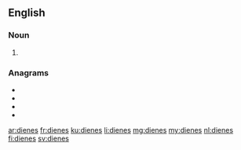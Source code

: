 {{also|diènes}}
==English==

===Noun===
{{head|en|noun plural form}}

# {{plural of|diene|lang=en}}

===Anagrams===
* {{l|en|denies}}
* {{l|en|Denise}}
* {{l|en|enside}}
* {{l|en|seined}}

[[ar:dienes]]
[[fr:dienes]]
[[ku:dienes]]
[[li:dienes]]
[[mg:dienes]]
[[my:dienes]]
[[nl:dienes]]
[[fi:dienes]]
[[sv:dienes]]
